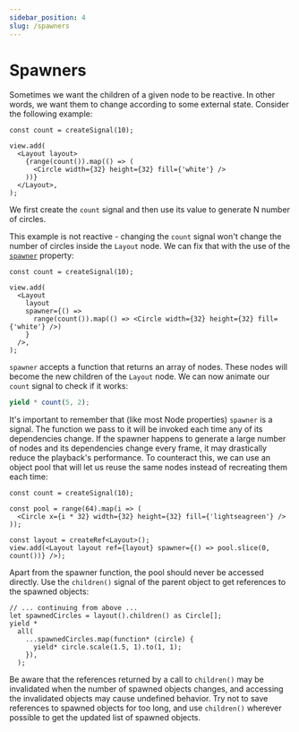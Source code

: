 ```yaml
---
sidebar_position: 4
slug: /spawners
---
```


# Spawners

Sometimes we want the children of a given node to be reactive. In other words,
we want them to change according to some external state. Consider the following
example:

```tsx
const count = createSignal(10);

view.add(
  <Layout layout>
    {range(count()).map(() => (
      <Circle width={32} height={32} fill={'white'} />
    ))}
  </Layout>,
);
```

We first create the `count` signal and then use its value to generate N number
of circles.

This example is not reactive - changing the `count` signal won't change the
number of circles inside the `Layout` node. We can fix that with the use of the
[`spawner`](/api/2d/components/NodeProps#spawner) property:

```tsx
const count = createSignal(10);

view.add(
  <Layout
    layout
    spawner={() =>
      range(count()).map(() => <Circle width={32} height={32} fill={'white'} />)
    }
  />,
);
```

`spawner` accepts a function that returns an array of nodes. These nodes will
become the new children of the `Layout` node. We can now animate our `count`
signal to check if it works:

```ts
yield * count(5, 2);
```

It's important to remember that (like most Node properties) `spawner` is a
signal. The function we pass to it will be invoked each time any of its
dependencies change. If the spawner happens to generate a large number of nodes
and its dependencies change every frame, it may drastically reduce the
playback's performance. To counteract this, we can use an object pool that will
let us reuse the same nodes instead of recreating them each time:

```tsx
const count = createSignal(10);

const pool = range(64).map(i => (
  <Circle x={i * 32} width={32} height={32} fill={'lightseagreen'} />
));

const layout = createRef<Layout>();
view.add(<Layout layout ref={layout} spawner={() => pool.slice(0, count())} />);
```

Apart from the spawner function, the pool should never be accessed directly. Use
the `children()` signal of the parent object to get references to the spawned
objects:

```tsx
// ... continuing from above ...
let spawnedCircles = layout().children() as Circle[];
yield *
  all(
    ...spawnedCircles.map(function* (circle) {
      yield* circle.scale(1.5, 1).to(1, 1);
    }),
  );
```

Be aware that the references returned by a call to `children()` may be
invalidated when the number of spawned objects changes, and accessing the
invalidated objects may cause undefined behavior. Try not to save references to
spawned objects for too long, and use `children()` wherever possible to get the
updated list of spawned objects.

